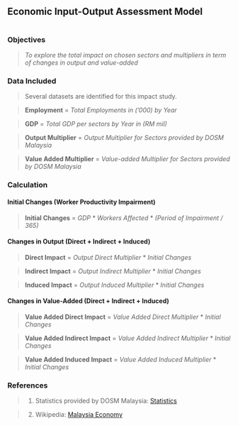 ## Economic Input-Output Assessment Model
```
```

### Objectives

> *To explore the total impact on chosen sectors and multipliers in term of changes in output and value-added*

### Data Included

> Several datasets are identified for this impact study. 

> **Employment** = *Total Employments in ('000) by Year*

> **GDP** = *Total GDP per sectors by Year in (RM mil)*

> **Output Multiplier** = *Output Multiplier for Sectors provided by DOSM Malaysia*

> **Value Added Multiplier** = *Value-added Multiplier for Sectors provided by DOSM Malaysia*


### Calculation

#### Initial Changes (Worker Productivity Impairment)

> **Initial Changes** = *GDP* * *Workers Affected* * *(Period of Impairment / 365)* 

#### Changes in Output (Direct + Indirect + Induced)

> **Direct Impact** = *Output Direct Multiplier* * *Initial Changes*

> **Indirect Impact** = *Output Indirect Multiplier* * *Initial Changes*

> **Induced Impact** = *Output Induced Multiplier* * *Initial Changes*


#### Changes in Value-Added (Direct + Indirect + Induced)

> **Value Added Direct Impact** = *Value Added Direct Multiplier* * *Initial Changes*

> **Value Added Indirect Impact** = *Value Added Indirect Multiplier* * *Initial Changes*

> **Value Added Induced Impact** = *Value Added Induced Multiplier* * *Initial Changes*


### References 

> 1. Statistics provided by DOSM Malaysia:  [Statistics](https://www.dosm.gov.my/v1/index.php?r=column/ctwoByCat&parent_id=99&menu_id=TE5CRUZCblh4ZTZMODZIbmk2aWRRQT09)

> 2. Wikipedia: [Malaysia Economy](https://en.wikipedia.org/wiki/Economy_of_Malaysia)
